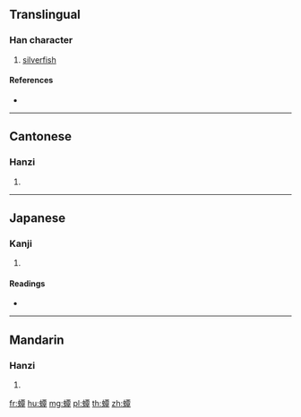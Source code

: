 {{character info/new}}
==Translingual==

===Han character===
{{Han char|rn=142|rad=虫|as=12|sn=18|four=51146|canj=LIMWJ}}

# [[silverfish]]

====References====
* {{Han ref|kx=1097.300|dkj=33615|dj=1562.090|hdz=42890.040|uh=87EB|ud=34795|bh=F0BF|bd=61631}}

----

==Cantonese==

===Hanzi===
{{yue-hanzi|jyut=taam4|y=taam4}}

# {{defn|lang=yue|sort=虫12}}

----

==Japanese==

===Kanji===
{{ja-kanji|grade=|rs=虫12}}

# {{defn|lang=ja|sort=虫12}}

====Readings====
* {{ja-readings|on=[[いん]] (in), [[たん]] (tan), [[どん]] (don)|kun=[[しみ]] (shimi)}}

----

==Mandarin==

===Hanzi===
{{cmn-hanzi|pin=[[yín]] ([[yin2]])|wg=yin<sup>2</sup>}}

# {{defn|lang=cmn|sort=虫12}}

[[fr:蟫]]
[[hu:蟫]]
[[mg:蟫]]
[[pl:蟫]]
[[th:蟫]]
[[zh:蟫]]